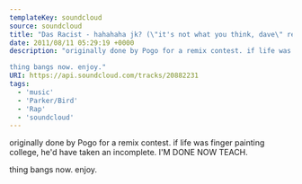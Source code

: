 ---
templateKey: soundcloud
source: soundcloud
title: "Das Racist - hahahaha jk? (\"it's not what you think, dave\" remix by Pogo Parker)"
date: 2011/08/11 05:29:19 +0000
description: "originally done by Pogo for a remix contest. if life was finger painting college, he'd have taken an incomplete.  I'M DONE NOW TEACH.

thing bangs now. enjoy."
URI: https://api.soundcloud.com/tracks/20882231
tags: 
  - 'music'
  - 'Parker/Bird'
  - 'Rap'
  - 'soundcloud'
---

originally done by Pogo for a remix contest. if life was finger painting college, he'd have taken an incomplete.  I'M DONE NOW TEACH.

thing bangs now. enjoy.
